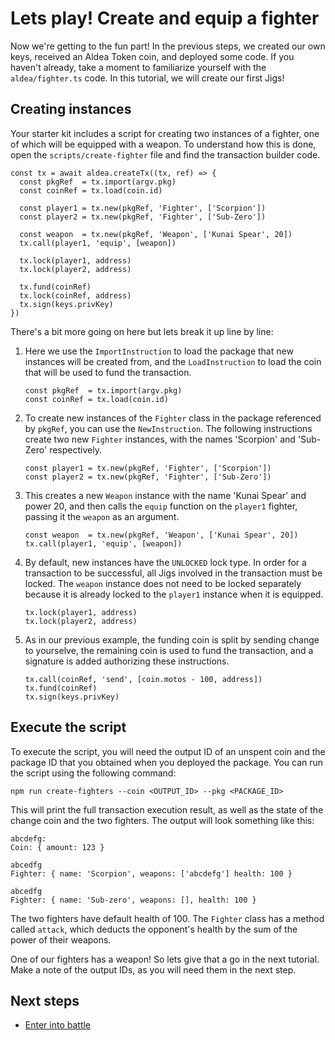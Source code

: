 # Lets play! Create and equip a fighter

Now we're getting to the fun part! In the previous steps, we created our own keys, received an Aldea Token coin, and deployed some code. If you haven't already, take a moment to familiarize yourself with the `aldea/fighter.ts` code. In this tutorial, we will create our first Jigs!

## Creating instances

Your starter kit includes a script for creating two instances of a fighter, one of which will be equipped with a weapon. To understand how this is done, open the `scripts/create-fighter` file and find the transaction builder code.

```tsx
const tx = await aldea.createTx((tx, ref) => {
  const pkgRef  = tx.import(argv.pkg)
  const coinRef = tx.load(coin.id)

  const player1 = tx.new(pkgRef, 'Fighter', ['Scorpion'])
  const player2 = tx.new(pkgRef, 'Fighter', ['Sub-Zero'])

  const weapon  = tx.new(pkgRef, 'Weapon', ['Kunai Spear', 20])
  tx.call(player1, 'equip', [weapon])

  tx.lock(player1, address)
  tx.lock(player2, address)

  tx.fund(coinRef)
  tx.lock(coinRef, address)
  tx.sign(keys.privKey)
})
```

There's a bit more going on here but lets break it up line by line:

1. Here we use the `ImportInstruction` to load the package that new instances will be created from, and the `LoadInstruction` to load the coin that will be used to fund the transaction.
    
    ```tsx
    const pkgRef  = tx.import(argv.pkg)
    const coinRef = tx.load(coin.id)
    ```
    
2. To create new instances of the `Fighter` class in the package referenced by `pkgRef`, you can use the `NewInstruction`. The following instructions create two new `Fighter` instances, with the names 'Scorpion' and 'Sub-Zero' respectively.
    
    ```tsx
    const player1 = tx.new(pkgRef, 'Fighter', ['Scorpion'])
    const player2 = tx.new(pkgRef, 'Fighter', ['Sub-Zero'])
    ```
    
3. This creates a new `Weapon` instance with the name 'Kunai Spear' and power 20, and then calls the `equip` function on the `player1` fighter, passing it the `weapon` as an argument.
    
    ```tsx
    const weapon  = tx.new(pkgRef, 'Weapon', ['Kunai Spear', 20])
    tx.call(player1, 'equip', [weapon])
    ```
    
4. By default, new instances have the `UNLOCKED` lock type. In order for a transaction to be successful, all Jigs involved in the transaction must be locked. The `weapon` instance does not need to be locked separately because it is already locked to the `player1` instance when it is equipped.
    
    ```tsx
    tx.lock(player1, address)
    tx.lock(player2, address)
    ```
    
5. As in our previous example, the funding coin is split by sending change to yourselve, the remaining coin is used to fund the transaction, and a signature is added authorizing these instructions.
    
    ```tsx
    tx.call(coinRef, 'send', [coin.motos - 100, address])
    tx.fund(coinRef)
    tx.sign(keys.privKey)
    ```
    

## Execute the script

To execute the script, you will need the output ID of an unspent coin and the package ID that you obtained when you deployed the package. You can run the script using the following command:

```text
npm run create-fighters --coin <OUTPUT_ID> --pkg <PACKAGE_ID>
```

This will print the full transaction execution result, as well as the state of the change coin and the two fighters. The output will look something like this:

```text
abcdefg:
Coin: { amount: 123 }

abcedfg
Fighter: { name: 'Scorpion', weapons: ['abcdefg'] health: 100 }

abcedfg
Fighter: { name: 'Sub-zero', weapons: [], health: 100 }
```

The two fighters have default health of 100. The `Fighter` class has a method called `attack`, which deducts the opponent's health by the sum of the power of their weapons.

One of our fighters has a weapon! So lets give that a go in the next tutorial. Make a note of the output IDs, as you will need them in the next step.

## Next steps

- [Enter into battle](/getting-started/interacting)
